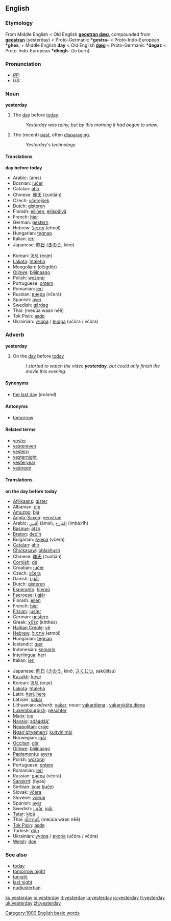 ==English==

===Etymology===
From Middle English < Old English '''[[geostran dæg]]''', compounded from '''[[geostran]]''' (yesterday) < Proto-Germanic '''*gestra-''' < Proto-Indo-European '''*ghes'''; + Middle English '''day''' < Old English '''[[dæg]]''' < Proto-Germanic '''*dagaz''' < Proto-Indo-European '''*dhegh-''' (to burn).

===Pronunciation===
* ''[[RP]]:'' {{IPA|/ˈjestədeɪ/}}
* ''US:'' {{IPA|/ˈjestərdeɪ/}}

===Noun===
'''yesterday'''

# The [[day]] before [[today]]. 
#: ''Yesterday was rainy, but by this morning it had begun to snow.'' 
# The (recent) [[past]], often [[disparaging]]. 
#: ''Yesterday's technology.'' 

====Translations====
'''day before today'''
{{top}}
*Arabic: {{ARchar|[[امس|أمْسِ]]}} (ams)
*Bosnian: [[jučer]] 
*Catalan: [[ahir]]
*Chinese: [[昨天]] (zuótiān)
*Czech: [[včerejšek]] {{m}}
*Dutch: [[gisteren]]
*Finnish: [[eilinen]], [[eilispäivä]]
*French: [[hier#French|hier]]
*German: [[gestern]]
*Hebrew: [[אתמול]] (etmól)
*Hungarian: [[tegnap]]
*Italian: [[ieri]] {{m}}
*Japanese: [[昨日]] ([[きのう]], kinō)
{{mid}}
*Korean: [[어제]] (eoje)
*[[Lakota]]: [[htalehã]]
*Mongolian: {{RUchar|[[өчигдөр]]}} (öčigdör)
*[[Ojibwe]]: [[bijiinaago]]
*Polish: [[wczoraj]]
*Portuguese: [[ontem]]
*Romanian: [[ieri]]
*Russian: [[вчера]] (včerá)
*Spanish: [[ayer]]
*Swedish: [[gårdag]]
*Thai: {{THchar|[[เมื่อวานนี้]]}} (meùùa waan nēē)
*Tok Pisin: [[asde]]
*Ukrainian: [[учора]] / [[вчора]] (učóra / včóra)
{{bottom}}

===Adverb===
'''yesterday'''

# On the [[day]] before [[today]]
#: ''I started to watch the video '''yesterday''', but could only finish the movie this evening.''

====Synonyms====
* [[the last day]] (''Ireland'')

====Antonyms====
* [[tomorrow]]

====Related terms====
* [[yester]]
* [[yestereven]]
* [[yestern]]
* [[yesternight]]
* [[yesteryear]]
* [[yestreen]]

====Translations====
'''on the day before today'''
{{top}}
*[[Afrikaans]]: [[gister]]
*Albanian: [[dje]]
*[[Amuzgo]]: [[bja]]
*[[Anglo-Saxon]]: [[geostran]]
*Arabic: [[امس|أمْسِ]] (ámsi), [[امبارح|إمْبَارِح]] (imbá:riħ)
*[[Basque]]: [[atzo]]
*[[Breton]]: [[dec'h]]
*Bulgarian: [[вчера]] (včera)
*[[Catalan]]: [[ahir]]
*[[Chickasaw]]: [[oblashush]]
*Chinese: [[昨天]] (zuótiān)
*[[Cornish]]: [[dé#Cornish|dé]]
*Croatian: [[jučer]]
*Czech: [[včera]]
*Danish: [[i går]]
*Dutch: [[gisteren]]
*[[Esperanto]]: [[hieraŭ]]
*[[Faeroese]]: [[í gjár]]
*Finnish: [[eilen]]
*French: [[hier#French|hier]]
*[[Frisian]]: [[juster]]
*German: [[gestern]]
*Greek: [[χθές]] (khthés)
*[[Haitian Creole]]: [[yè]]
*[[Hebrew]]: [[אתמול]] (etmól)
*Hungarian: [[tegnap]]
*Icelandic: [[gær]]
*Indonesian: [[kemarin]]
*[[Interlingua]]: [[heri]]
*Italian: [[ieri]] {{m}}
{{mid}}
*Japanese: [[昨日]] ([[きのう]], kinō; [[さくじつ]], sakújitsu)
*[[Kazakh]]: [[keşe]]
*Korean: [[어제]] (eoje)
*[[Lakota]]: [[htaleha|htalehã]]
*Latin: [[heri]], [[here#Latin|here]]
*Latvian: [[vakar]]
*Lithuanian: ''adverb:'' [[vakar]]; ''noun:'' [[vakardiena]] {{f}}, [[vakarykštė diena]] {{f}}
*[[Luxembourgish]]: [[gëschter]]
*[[Manx]]: [[jea]]
*[[Navajo]]: [[adą́ą́dą́ą́']]
*[[Neapolitan]]: [[craje]]
*[[Ngan'gityemerri]]: [[kultyinimbi]]
*Norwegian: [[igår]]
*[[Occitan]]: [[gèr]]
*[[Ojibwe]]: [[bijiinaago]]
*[[Papiamentu]]: [[ayera]]
*Polish: [[wczoraj]]
*Portuguese: [[ontem]] {{m}}
*Romanian: [[ieri]]
*Russian: [[вчера]] (včerá)
*[[Sanskrit]]: (hyas)
*Serbian: [[јуче]] ([[juče]])
*Slovak: [[včera]]
*Slovene: [[včeraj]]
*Spanish: [[ayer]] {{m}}
*Swedish: [[i går]], [[igår]]
*[[Tatar]]: [[kiçä]]
*Thai: [[เมื่อวานนี้]] (meùùa waan nēē)
*[[Tok Pisin]]: [[asde]]
*Turkish: [[dün]]
*Ukrainian: [[учора]] / [[вчора]] (učóra / včóra)
*[[Welsh]]: [[doe]]
{{bottom}}

===See also===
*[[today]]
*[[tomorrow night]]
*[[tonight]]
*[[last night]]
*[[nudiustertian]]

[[Category:1000 English basic words]]

[[ko:yesterday]]
[[io:yesterday]]
[[it:yesterday]]
[[la:yesterday]]
[[ja:yesterday]]
[[fi:yesterday]]
[[uk:yesterday]]
[[zh:yesterday]]